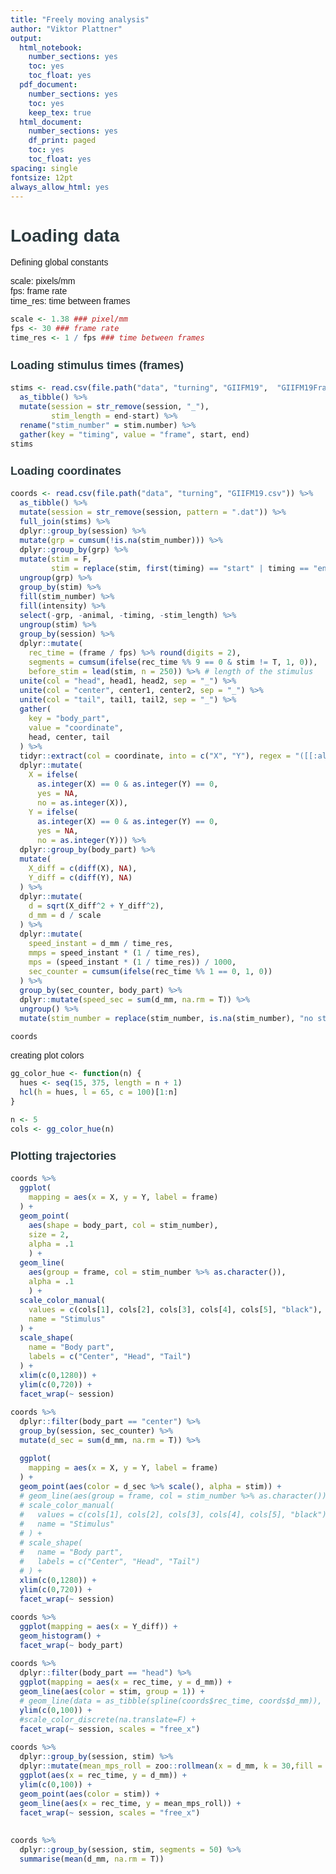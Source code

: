 ```yaml
---
title: "Freely moving analysis"
author: "Viktor Plattner"
output:
  html_notebook:
    number_sections: yes
    toc: yes
    toc_float: yes
  pdf_document:
    number_sections: yes
    toc: yes
    keep_tex: true
  html_document:
    number_sections: yes
    df_print: paged
    toc: yes
    toc_float: yes
spacing: single
fontsize: 12pt
always_allow_html: yes
---
```





<style type="text/css">

body{ /* Normal  */
      font-size: 14px;
      font-family: "Arial", Helvetica, sans-serif;
  }
td {  /* Table  */
  font-size: 12px;
}
h1.title {
  font-size: 38px;
  font-family: "Arial", Helvetica, sans-serif;
  color: #4d4e4f;
}
h1 { /* Header 1 */
  font-size: 28px;
  font-family: "Arial", Helvetica, sans-serif;
  color: #2c3a3e;
}
h2 { /* Header 2 */
  font-size: 22px;
  font-family: "Arial", Helvetica, sans-serif;
  color: #2c3a3e;
}
h3 { /* Header 3 */
  font-size: 18px;
  font-family: "Arial", Helvetica, sans-serif;
  color: #2c3a3e;
}
code.r{ /* Code block */
    font-size: 12px;
}
pre { /* Code block - determines code spacing between lines */
    font-size: 14px;
}
</style>


# Loading data

Defining global constants

scale: pixels/mm <br>
fps: frame rate <br>
time_res: time between frames <br>

```r
scale <- 1.38 ### pixel/mm
fps <- 30 ### frame rate
time_res <- 1 / fps ### time between frames
```


### Loading stimulus times (frames)

```r
stims <- read.csv(file.path("data", "turning", "GIIFM19",  "GIIFM19Frames_20201116.csv")) %>% 
  as_tibble() %>%
  mutate(session = str_remove(session, "_"),
         stim_length = end-start) %>% 
  rename("stim_number" = stim.number) %>% 
  gather(key = "timing", value = "frame", start, end)
stims
```

### Loading coordinates

```r
coords <- read.csv(file.path("data", "turning", "GIIFM19.csv")) %>%
  as_tibble() %>%
  mutate(session = str_remove(session, pattern = ".dat")) %>%
  full_join(stims) %>% 
  dplyr::group_by(session) %>% 
  mutate(grp = cumsum(!is.na(stim_number))) %>% 
  dplyr::group_by(grp) %>%
  mutate(stim = F,
         stim = replace(stim, first(timing) == "start" | timing == "end", T)) %>%
  ungroup(grp) %>% 
  group_by(stim) %>% 
  fill(stim_number) %>% 
  fill(intensity) %>% 
  select(-grp, -animal, -timing, -stim_length) %>%
  ungroup(stim) %>% 
  group_by(session) %>% 
  dplyr::mutate(
    rec_time = (frame / fps) %>% round(digits = 2),
    segments = cumsum(ifelse(rec_time %% 9 == 0 & stim != T, 1, 0)),
    before_stim = lead(stim, n = 250)) %>% # length of the stimulus
  unite(col = "head", head1, head2, sep = "_") %>%
  unite(col = "center", center1, center2, sep = "_") %>%
  unite(col = "tail", tail1, tail2, sep = "_") %>%
  gather(
    key = "body_part",
    value = "coordinate",
    head, center, tail
  ) %>%
  tidyr::extract(col = coordinate, into = c("X", "Y"), regex = "([[:alnum:]]+)_([[:alnum:]]+)") %>%
  dplyr::mutate(
    X = ifelse(
      as.integer(X) == 0 & as.integer(Y) == 0, 
      yes = NA,
      no = as.integer(X)),
    Y = ifelse(
      as.integer(X) == 0 & as.integer(Y) == 0, 
      yes = NA,
      no = as.integer(Y))) %>%
  dplyr::group_by(body_part) %>%
  mutate(
    X_diff = c(diff(X), NA),
    Y_diff = c(diff(Y), NA)
  ) %>%
  dplyr::mutate(
    d = sqrt(X_diff^2 + Y_diff^2),
    d_mm = d / scale
  ) %>%
  dplyr::mutate(
    speed_instant = d_mm / time_res,
    mmps = speed_instant * (1 / time_res),
    mps = (speed_instant * (1 / time_res)) / 1000,
    sec_counter = cumsum(ifelse(rec_time %% 1 == 0, 1, 0))
  ) %>%
  group_by(sec_counter, body_part) %>%
  dplyr::mutate(speed_sec = sum(d_mm, na.rm = T)) %>%
  ungroup() %>% 
  mutate(stim_number = replace(stim_number, is.na(stim_number), "no stim" ))

coords
```


creating plot colors

```r
gg_color_hue <- function(n) {
  hues <- seq(15, 375, length = n + 1)
  hcl(h = hues, l = 65, c = 100)[1:n]
}

n <- 5
cols <- gg_color_hue(n)
```

### Plotting trajectories

```r
coords %>%
  ggplot(
    mapping = aes(x = X, y = Y, label = frame)
  ) +
  geom_point(
    aes(shape = body_part, col = stim_number), 
    size = 2,
    alpha = .1
    ) +
  geom_line(
    aes(group = frame, col = stim_number %>% as.character()),
    alpha = .1
    ) +
  scale_color_manual(
    values = c(cols[1], cols[2], cols[3], cols[4], cols[5], "black"),
    name = "Stimulus"
  ) +
  scale_shape(
    name = "Body part",
    labels = c("Center", "Head", "Tail")
  ) +
  xlim(c(0,1280)) +
  ylim(c(0,720)) +
  facet_wrap(~ session)
```

```r
coords %>% 
  dplyr::filter(body_part == "center") %>%
  group_by(session, sec_counter) %>% 
  mutate(d_sec = sum(d_mm, na.rm = T)) %>% 

  ggplot(
    mapping = aes(x = X, y = Y, label = frame)
  ) +
  geom_point(aes(color = d_sec %>% scale(), alpha = stim)) +
  # geom_line(aes(group = frame, col = stim_number %>% as.character())) +
  # scale_color_manual(
  #   values = c(cols[1], cols[2], cols[3], cols[4], cols[5], "black"),
  #   name = "Stimulus"
  # ) +
  # scale_shape(
  #   name = "Body part",
  #   labels = c("Center", "Head", "Tail")
  # ) +
  xlim(c(0,1280)) +
  ylim(c(0,720)) +
  facet_wrap(~ session)
```



```r
coords %>%
  ggplot(mapping = aes(x = Y_diff)) +
  geom_histogram() +
  facet_wrap(~ body_part)

```

```r
coords %>%
  dplyr::filter(body_part == "head") %>% 
  ggplot(mapping = aes(x = rec_time, y = d_mm)) +
  geom_line(aes(color = stim, group = 1)) + 
  # geom_line(data = as_tibble(spline(coords$rec_time, coords$d_mm)), aes(x=x, y=y)) +
  ylim(c(0,100)) + 
  #scale_color_discrete(na.translate=F) +
  facet_wrap(~ session, scales = "free_x")
```

```r
coords %>% 
  dplyr::group_by(session, stim) %>% 
  dplyr::mutate(mean_mps_roll = zoo::rollmean(x = d_mm, k = 30,fill = NA)) %>% 
  ggplot(aes(x = rec_time, y = d_mm)) +
  ylim(c(0,100)) +
  geom_point(aes(color = stim)) +
  geom_line(aes(x = rec_time, y = mean_mps_roll)) + 
  facet_wrap(~ session, scales = "free_x")
  

```


```r
coords %>% 
  dplyr::group_by(session, stim, segments = 50) %>% 
  summarise(mean(d_mm, na.rm = T))
  
```

